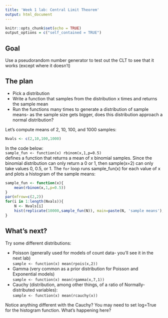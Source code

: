```yaml
---
title: 'Week 1 lab: Central Limit Theorem'
output: html_document
---
```


```r
knitr::opts_chunk$set(echo = TRUE)
output_options = c("self_contained = TRUE")
```

## Goal

Use a pseudorandom number generator to test out the CLT to see that it works (except where it doesn't)

## The plan

* Pick a distribution  
* Write a function that samples from the distribution x times and returns the sample mean  
* Run the functions many times to generate a distribution of sample means- as the sample size gets bigger, does this distribution approach a normal distribution?

Let's compute means of 2, 10, 100, and 1000 samples:

```r
Nvals <- c(2,10,100,1000)
```

In the code below:  
`sample_fun <- function(x) rbinom(x,1,p=0.5)`  
defines a function that returns a mean of x binomial samples. Since the binomial distribution can only return a 0 or 1, then sample(x=2) can only take values 0, 0.5, or 1.
The `for` loop runs sample_fun(x) for each value of x and plots a histogram of the sample means:

```r
sample_fun <- function(x){
    mean(rbinom(x,1,p=0.5))
}
par(mfrow=c(2,2))
for(i in 1:length(Nvals)){
    N <- Nvals[i]
    hist(replicate(10000,sample_fun(N)), main=paste(N, 'sample means'), axes=FALSE, ylab="",xlab="")
}
```

## What's next?

Try some different distributions:

* Poisson (generally used for models of count data- you'll see it in the next lab)  
`sample <- function(x) mean(rpois(x,2))`  
* Gamma (very common as a prior distribution for Poisson and Exponential models)  
`sample <- function(x) mean(rgamma(x,7,1))`  
* Cauchy (distribution, among other things, of a ratio of Normally-distributed variables):  
`sample <- function(x) mean(rcauchy(x))`  

Notice anything different with the Cauchy? You may need to set log=True for the histogram function. What's happening here?
